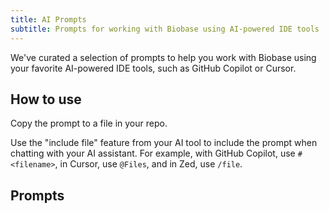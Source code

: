 ```yaml
---
title: AI Prompts
subtitle: Prompts for working with Biobase using AI-powered IDE tools
---
```


We've curated a selection of prompts to help you work with Biobase using your favorite AI-powered IDE tools, such as GitHub Copilot or Cursor.

## How to use

Copy the prompt to a file in your repo.

Use the "include file" feature from your AI tool to include the prompt when chatting with your AI assistant. For example, with GitHub Copilot, use `#<filename>`, in Cursor, use `@Files`, and in Zed, use `/file`.

## Prompts

<AiPromptsIndex />

